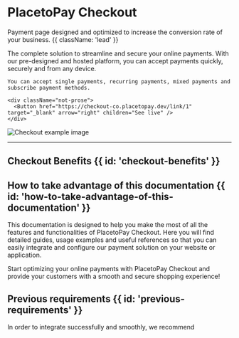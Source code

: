 

<HeroPattern />

# PlacetoPay Checkout

Payment page designed and optimized to increase the conversion rate of your business. {{ className: 'lead' }}

<div className="flex flex-col-reverse xl:flex-row items-center xl:max-w-none">
  <div className="flex-1 items-center">
    The complete solution to streamline and secure your online payments. With our pre-designed and hosted platform, you can accept payments quickly, securely and from any device.
    
    You can accept single payments, recurring payments, mixed payments and subscribe payment methods.

    <div className="not-prose">
      <Button href="https://checkout-co.placetopay.dev/link/1" target="_blank" arrow="right" children="See live" />
    </div>
  </div>
  <div className="max-w-md sm:ml-10 sm:mr-6">
    <img src="/Checkout_example_2x.webp" alt="Checkout example image" className="shadow rounded-md my-0"/>
  </div>
</div>

---

## Checkout Benefits {{ id: 'checkout-benefits' }}

<Benefits />

## How to take advantage of this documentation {{ id: 'how-to-take-advantage-of-this-documentation' }}

This documentation is designed to help you make the most of all the features and functionalities of PlacetoPay Checkout. Here you will find detailed guides, usage examples and useful references so that you can easily integrate and configure our payment solution on your website or application.

Start optimizing your online payments with PlacetoPay Checkout and provide your customers with a smooth and secure shopping experience!

<DocsList />

## Previous requirements {{ id: 'previous-requirements' }}

In order to integrate successfully and smoothly, we recommend

<Requirements/>